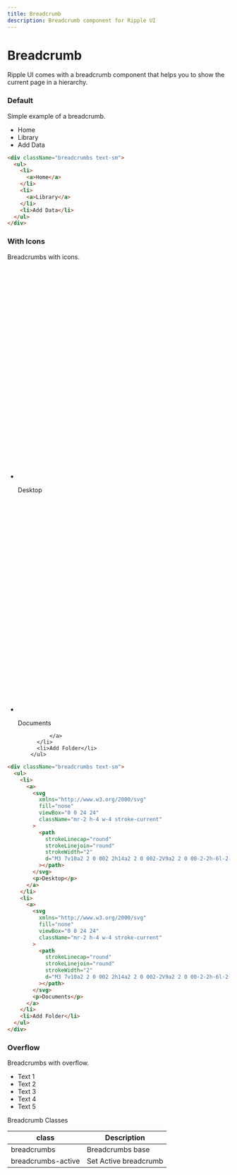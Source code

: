```yaml
---
title: Breadcrumb
description: Breadcrumb component for Ripple UI
---
```


# Breadcrumb

Ripple UI comes with a breadcrumb component that helps you to show the current page in a hierarchy.

### Default

Simple example of a breadcrumb.

<div className="breadcrumbs text-sm">
  <ul>
    <li>
      <a>Home</a>
    </li>
    <li>
      <a>Library</a>
    </li>
    <li>Add Data</li>
  </ul>
</div>

```html
<div className="breadcrumbs text-sm">
  <ul>
    <li>
      <a>Home</a>
    </li>
    <li>
      <a>Library</a>
    </li>
    <li>Add Data</li>
  </ul>
</div>
```

### With Icons

Breadcrumbs with icons.

<div className="breadcrumbs text-sm">
        <ul>
          <li>
            <a>
              <svg
                xmlns="http://www.w3.org/2000/svg"
                fill="none"
                viewBox="0 0 24 24"
                className="mr-2 h-4 w-4 stroke-current"
              >
                <path
                  strokeLinecap="round"
                  strokeLinejoin="round"
                  strokeWidth="2"
                  d="M3 7v10a2 2 0 002 2h14a2 2 0 002-2V9a2 2 0 00-2-2h-6l-2-2H5a2 2 0 00-2 2z"
                ></path>
              </svg>
                <p>Desktop</p>
              </a>
          </li>
          <li>
            <a>
                <svg
                xmlns="http://www.w3.org/2000/svg"
                fill="none"
                viewBox="0 0 24 24"
                className="mr-2 h-4 w-4 stroke-current"
              >
                <path
                  strokeLinecap="round"
                  strokeLinejoin="round"
                  strokeWidth="2"
                  d="M3 7v10a2 2 0 002 2h14a2 2 0 002-2V9a2 2 0 00-2-2h-6l-2-2H5a2 2 0 00-2 2z"
                ></path>
              </svg>
              <p>Documents</p>

              </a>
          </li>
          <li>Add Folder</li>
        </ul>

</div>

```html
<div className="breadcrumbs text-sm">
  <ul>
    <li>
      <a>
        <svg
          xmlns="http://www.w3.org/2000/svg"
          fill="none"
          viewBox="0 0 24 24"
          className="mr-2 h-4 w-4 stroke-current"
        >
          <path
            strokeLinecap="round"
            strokeLinejoin="round"
            strokeWidth="2"
            d="M3 7v10a2 2 0 002 2h14a2 2 0 002-2V9a2 2 0 00-2-2h-6l-2-2H5a2 2 0 00-2 2z"
          ></path>
        </svg>
        <p>Desktop</p>
      </a>
    </li>
    <li>
      <a>
        <svg
          xmlns="http://www.w3.org/2000/svg"
          fill="none"
          viewBox="0 0 24 24"
          className="mr-2 h-4 w-4 stroke-current"
        >
          <path
            strokeLinecap="round"
            strokeLinejoin="round"
            strokeWidth="2"
            d="M3 7v10a2 2 0 002 2h14a2 2 0 002-2V9a2 2 0 00-2-2h-6l-2-2H5a2 2 0 00-2 2z"
          ></path>
        </svg>
        <p>Documents</p>
      </a>
    </li>
    <li>Add Folder</li>
  </ul>
</div>
```

### Overflow

Breadcrumbs with overflow.

<div className="breadcrumbs max-w-xs ">
  <ul>
    <li>
      <a> Text 1</a>
    </li>
    <li>
      <a> Text 2 </a>
    </li>
    <li>
      <a> Text 3 </a>
    </li>
    <li>
      <a> Text 4 </a>
    </li>
    <li> Text 5</li>
  </ul>
</div>

<Attributes >
<Attributes.Title>Breadcrumb Classes</Attributes.Title>

| class              | Description           |
| ------------------ | --------------------- |
| breadcrumbs        | Breadcrumbs base      |
| breadcrumbs-active | Set Active breadcrumb |

</Attributes>

<LinkRedirect
  contentLeft="Navbar"
  hrefLeft="/docs/components/navbar"
  contentRight="Badge"
  hrefRight="/docs/components/badge"
/>
